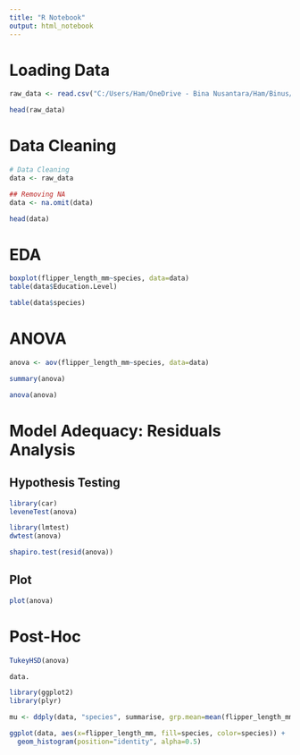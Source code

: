 ```yaml
---
title: "R Notebook"
output: html_notebook
---
```


# Loading Data

```r
raw_data <- read.csv("C:/Users/Ham/OneDrive - Bina Nusantara/Ham/Binus/Semester 5/Design Analysis and Experiment/AOL/penguins_preprocessed.csv", header=T)

head(raw_data)

```

# Data Cleaning

```r
# Data Cleaning 
data <- raw_data

## Removing NA
data <- na.omit(data)

head(data)
```

# EDA

```r
boxplot(flipper_length_mm~species, data=data)
table(data$Education.Level)
```

```r
table(data$species)
```

# ANOVA

```r
anova <- aov(flipper_length_mm~species, data=data)
```

```r
summary(anova)
```

```r
anova(anova)
```

# Model Adequacy: Residuals Analysis

## Hypothesis Testing

```r
library(car)
leveneTest(anova)
```

```r
library(lmtest)
dwtest(anova)
```

```r
shapiro.test(resid(anova))
```

## Plot

```r
plot(anova)
```

# Post-Hoc

```r
TukeyHSD(anova)
```

```r
data.
```

```r
library(ggplot2)
library(plyr)

mu <- ddply(data, "species", summarise, grp.mean=mean(flipper_length_mm))

ggplot(data, aes(x=flipper_length_mm, fill=species, color=species)) +
  geom_histogram(position="identity", alpha=0.5)
```
